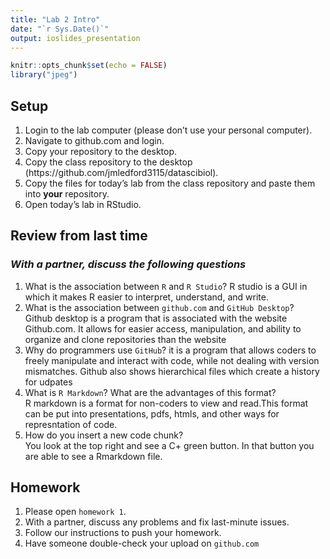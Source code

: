 ```yaml
---
title: "Lab 2 Intro"
date: "`r Sys.Date()`"
output: ioslides_presentation
---
```


```r
knitr::opts_chunk$set(echo = FALSE)
library("jpeg")
```

## Setup
1. Login to the lab computer (please don't use your personal computer).  
2. Navigate to github.com and login.   
2. Copy your repository to the desktop.   
5. Copy the class repository to the desktop (https://github.com/jmledford3115/datascibiol).  
6. Copy the files for today's lab from the class repository and paste them into **your** repository.  
7. Open today's lab in RStudio.  

## Review from last time
### *With a partner, discuss the following questions*
1. What is the association between `R` and `R Studio`?
R studio is a GUI in which it makes R easier to interpret, understand, and write.
2. What is the association between `github.com` and `GitHub Desktop`?  
Github desktop is a program that is associated with the website Github.com. 
It allows for easier access, manipulation, and ability to organize and clone repositories than the website
3. Why do programmers use `GitHub`?
it is a program that allows coders to freely manipulate and interact with code, while not dealing with version mismatches. Github also shows hierarchical files which create a history for udpates
3. What is `R Markdown`? What are the advantages of this format?  
R markdown is a format for non-coders to view and read.This format can be put into presentations, pdfs, htmls, and other ways for represntation of code.
4. How do you insert a new code chunk?  
You look at the top right and see a C+ green button. In that button you are able to see a Rmarkdown file.

## Homework
1. Please open `homework 1`.  
2. With a partner, discuss any problems and fix last-minute issues.  
3. Follow our instructions to push your homework.  
4. Have someone double-check your upload on `github.com`